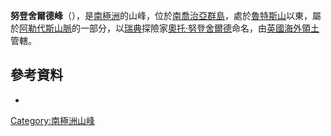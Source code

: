 {{Coord|54|29|S|36|22|W||display=title}}

'''努登舍爾德峰'''（{{lang-en|Nordenskjöld Peak}}），是[[南極洲|南極洲]]的山峰，位於[[南喬治亞群島|南喬治亞群島]]，處於[[魯特斯山|魯特斯山]]以東，屬於[[阿勒代斯山脈|阿勒代斯山脈]]的一部分，以[[瑞典|瑞典]]探險家[[奧托·努登舍爾德|奧托·努登舍爾德]]命名，由[[英國海外領土|英國海外領土]]管轄。

==參考資料==
*{{usgs-gazetteer}}

{{Antarctica-geo-stub}}
[[Category:南極洲山峰|Category:南極洲山峰]]
